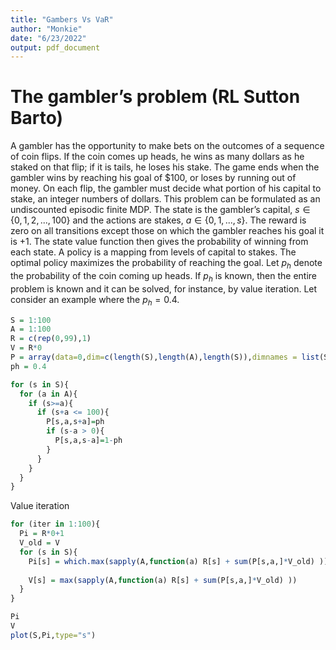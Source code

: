 ```yaml
---
title: "Gambers Vs VaR"
author: "Monkie"
date: "6/23/2022"
output: pdf_document
---
```


# The gambler's problem (RL Sutton Barto)

A gambler has the opportunity to make bets on the outcomes of a sequence of coin flips. If the coin comes up heads, he wins as many dollars as he staked on that flip; if it is tails, he loses his stake. The game ends when the gambler wins by reaching his goal of \$100, or loses by running out of money. On each flip, the gambler must decide what portion of his capital to stake, an integer numbers of dollars. This problem can be formulated as an undiscounted episodic finite MDP. The state is the gambler's capital, $s \in \{0,1,2,...,100\}$ and the actions are stakes, $a \in \{0,1,...,s\}$. The reward is zero on all transitions except those on which the gambler reaches his goal it is +1. The state value function then gives the probability of winning from each state. A policy is a mapping from levels of capital to stakes. The optimal policy maximizes the probability of reaching the goal. Let $p_h$ denote the probability of the coin coming up heads. If $p_h$ is known, then the entire problem is known and it can be solved, for instance, by value iteration. Let consider an example where the $p_h = 0.4$.

```r
S = 1:100
A = 1:100
R = c(rep(0,99),1)
V = R*0
P = array(data=0,dim=c(length(S),length(A),length(S)),dimnames = list(S,A,S))
ph = 0.4

for (s in S){
  for (a in A){
    if (s>=a){
      if (s+a <= 100){
        P[s,a,s+a]=ph
        if (s-a > 0){
          P[s,a,s-a]=1-ph
        }
      }
    }
  }
}
```

Value iteration
```r
for (iter in 1:100){
  Pi = R*0+1
  V_old = V
  for (s in S){
    Pi[s] = which.max(sapply(A,function(a) R[s] + sum(P[s,a,]*V_old) )) 
  
    V[s] = max(sapply(A,function(a) R[s] + sum(P[s,a,]*V_old) )) 
  }
}

Pi
V
plot(S,Pi,type="s")
```





